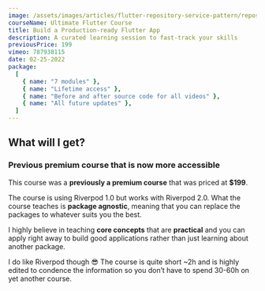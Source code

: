 ```yaml
---
image: /assets/images/articles/flutter-repository-service-pattern/repository-service-pattern.webp
courseName: Ultimate Flutter Course
title: Build a Production-ready Flutter App
description: A curated learning session to fast-track your skills
previousPrice: 199
vimeo: 787938115
date: 02-25-2022
package:
  [
    { name: "7 modules" },
    { name: "Lifetime access" },
    { name: "Before and after source code for all videos" },
    { name: "All future updates" },
  ]
---
```



## What will I get?

### Previous premium course that is now more accessible

This course was a **previously a premium course** that was priced at **$199**.

The course is using Riverpod 1.0 but works with Riverpod 2.0. What the course
teaches is **package agnostic**, meaning that you can replace the packages to
whatever suits you the best.

I highly believe in teaching **core concepts** that are **practical** and you can
apply right away to build good applications rather than just learning about another package.

I do like Riverpod though 😎 The course is quite short ~2h and is highly edited to condence
the information so you don’t have to spend 30-60h on yet another course.

<ModuleCard
  number={1}
  title="Module 1: Structure and Building UI"
  description="Setting up the base structure of the project as well as building out the UI are two very important parts"
/>
<ModuleCard
  number={2}
  title="Module 1: Structure and Building UI"
  description="Setting up the base structure of the project as well as building out the UI are two very important parts"
/>
<ModuleCard
  number={3}
  title="Module 1: Structure and Building UI"
  description="Setting up the base structure of the project as well as building out the UI are two very important parts"
/>
<ModuleCard
  number={4}
  title="Module 1: Structure and Building UI"
  description="Setting up the base structure of the project as well as building out the UI are two very important parts"
/>
<ModuleCard
  number={5}
  title="Module 1: Structure and Building UI"
  description="Setting up the base structure of the project as well as building out the UI are two very important parts"
/>
